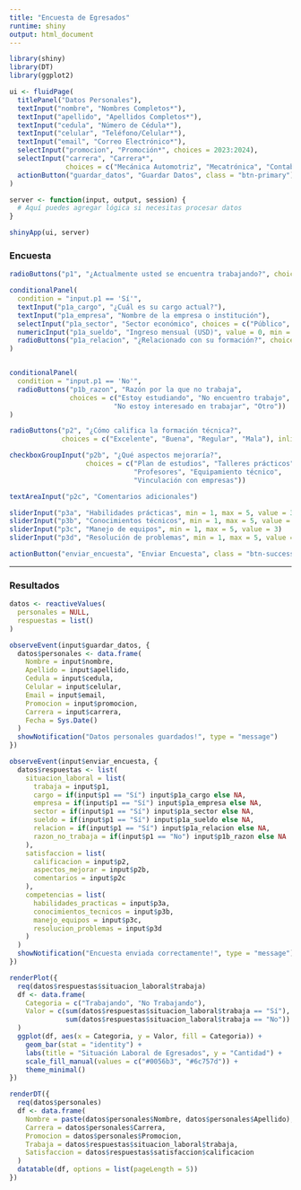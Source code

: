 ```yaml
---
title: "Encuesta de Egresados"
runtime: shiny
output: html_document
---
```


```r
library(shiny)
library(DT)
library(ggplot2)
```

```r
ui <- fluidPage(
  titlePanel("Datos Personales"),
  textInput("nombre", "Nombres Completos*"),
  textInput("apellido", "Apellidos Completos*"),
  textInput("cedula", "Número de Cédula*"),
  textInput("celular", "Teléfono/Celular*"),
  textInput("email", "Correo Electrónico*"),
  selectInput("promocion", "Promoción*", choices = 2023:2024),
  selectInput("carrera", "Carrera*",
              choices = c("Mecánica Automotriz", "Mecatrónica", "Contabilidad")),
  actionButton("guardar_datos", "Guardar Datos", class = "btn-primary")
)

server <- function(input, output, session) {
  # Aquí puedes agregar lógica si necesitas procesar datos
}

shinyApp(ui, server)
```


### Encuesta

```r
radioButtons("p1", "¿Actualmente usted se encuentra trabajando?", choices = c("Sí", "No"), inline = TRUE)

conditionalPanel(
  condition = "input.p1 == 'Sí'",
  textInput("p1a_cargo", "¿Cuál es su cargo actual?"),
  textInput("p1a_empresa", "Nombre de la empresa o institución"),
  selectInput("p1a_sector", "Sector económico", choices = c("Público", "Privado", "ONG", "Otro")),
  numericInput("p1a_sueldo", "Ingreso mensual (USD)", value = 0, min = 0),
  radioButtons("p1a_relacion", "¿Relacionado con su formación?", choices = c("Sí", "No"), inline = TRUE)
)


conditionalPanel(
  condition = "input.p1 == 'No'",
  radioButtons("p1b_razon", "Razón por la que no trabaja",
               choices = c("Estoy estudiando", "No encuentro trabajo", 
                          "No estoy interesado en trabajar", "Otro"))
)

radioButtons("p2", "¿Cómo califica la formación técnica?",
             choices = c("Excelente", "Buena", "Regular", "Mala"), inline = TRUE)

checkboxGroupInput("p2b", "¿Qué aspectos mejoraría?",
                   choices = c("Plan de estudios", "Talleres prácticos", 
                               "Profesores", "Equipamiento técnico", 
                               "Vinculación con empresas"))

textAreaInput("p2c", "Comentarios adicionales")

sliderInput("p3a", "Habilidades prácticas", min = 1, max = 5, value = 3)
sliderInput("p3b", "Conocimientos técnicos", min = 1, max = 5, value = 3)
sliderInput("p3c", "Manejo de equipos", min = 1, max = 5, value = 3)
sliderInput("p3d", "Resolución de problemas", min = 1, max = 5, value = 3)

actionButton("enviar_encuesta", "Enviar Encuesta", class = "btn-success")
```

-----------------------------------------------------------------------

### Resultados

```r
datos <- reactiveValues(
  personales = NULL,
  respuestas = list()
)

observeEvent(input$guardar_datos, {
  datos$personales <- data.frame(
    Nombre = input$nombre,
    Apellido = input$apellido,
    Cedula = input$cedula,
    Celular = input$celular,
    Email = input$email,
    Promocion = input$promocion,
    Carrera = input$carrera,
    Fecha = Sys.Date()
  )
  showNotification("Datos personales guardados!", type = "message")
})

observeEvent(input$enviar_encuesta, {
  datos$respuestas <- list(
    situacion_laboral = list(
      trabaja = input$p1,
      cargo = if(input$p1 == "Sí") input$p1a_cargo else NA,
      empresa = if(input$p1 == "Sí") input$p1a_empresa else NA,
      sector = if(input$p1 == "Sí") input$p1a_sector else NA,
      sueldo = if(input$p1 == "Sí") input$p1a_sueldo else NA,
      relacion = if(input$p1 == "Sí") input$p1a_relacion else NA,
      razon_no_trabaja = if(input$p1 == "No") input$p1b_razon else NA
    ),
    satisfaccion = list(
      calificacion = input$p2,
      aspectos_mejorar = input$p2b,
      comentarios = input$p2c
    ),
    competencias = list(
      habilidades_practicas = input$p3a,
      conocimientos_tecnicos = input$p3b,
      manejo_equipos = input$p3c,
      resolucion_problemas = input$p3d
    )
  )
  showNotification("Encuesta enviada correctamente!", type = "message")
})

renderPlot({
  req(datos$respuestas$situacion_laboral$trabaja)
  df <- data.frame(
    Categoria = c("Trabajando", "No Trabajando"),
    Valor = c(sum(datos$respuestas$situacion_laboral$trabaja == "Sí"), 
              sum(datos$respuestas$situacion_laboral$trabaja == "No"))
  )
  ggplot(df, aes(x = Categoria, y = Valor, fill = Categoria)) +
    geom_bar(stat = "identity") +
    labs(title = "Situación Laboral de Egresados", y = "Cantidad") +
    scale_fill_manual(values = c("#0056b3", "#6c757d")) +
    theme_minimal()
})

renderDT({
  req(datos$personales)
  df <- data.frame(
    Nombre = paste(datos$personales$Nombre, datos$personales$Apellido),
    Carrera = datos$personales$Carrera,
    Promocion = datos$personales$Promocion,
    Trabaja = datos$respuestas$situacion_laboral$trabaja,
    Satisfaccion = datos$respuestas$satisfaccion$calificacion
  )
  datatable(df, options = list(pageLength = 5))
})
```
